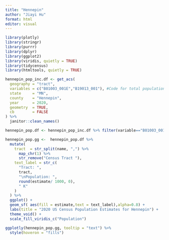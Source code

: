 ```yaml
---
title: "Hennepin"
author: "Jiayi Hu"
format: html
editor: visual
---
```


```r
library(plotly)
library(stringr)
library(purrr)
library(dplyr)
library(ggplot2)
library(viridis, quietly = TRUE)
library(tidycensus)
library(htmltools, quietly = TRUE)

hennepin_pop_inc.df <- get_acs(
  geography = "tract",
  variables = c("B01003_001E","B19013_001"), #Code for total population and median income
  state     = "MN",
  county    = "Hennepin",
  year      = 2020,
  geometry  = TRUE,
  cb        = FALSE
) %>%
  janitor::clean_names() 

hennepin_pop.df <- hennepin_pop_inc.df %>% filter(variable=="B01003_001")
```
```r
hennepin_pop.gg <-  hennepin_pop.df %>%
  mutate(
    tract  = str_split(name, ",") %>%
      map_chr(1) %>%
      str_remove("Census Tract "),
    text_label = str_c(
      "Tract: ",
      tract,
      "\nPopulation: ",
      round(estimate/ 1000, 0), 
      " K"
    )
  ) %>%
  ggplot() + 
  geom_sf( aes(fill = estimate,text = text_label),alpha=0.8) + 
  labs(title = "2020 US Census Population Estimates for Hennepin") + 
  theme_void() + 
  scale_fill_viridis_c("Population")

ggplotly(hennepin_pop.gg, tooltip = "text") %>%
  style(hoveron = "fills")
```


